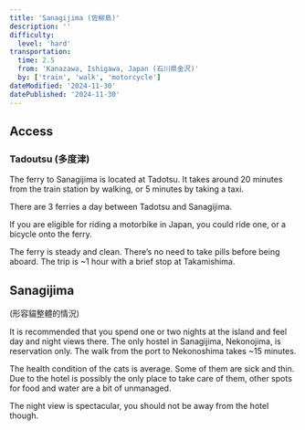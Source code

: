 ```yaml
---
title: 'Sanagijima (佐柳島)'
description: ''
difficulty:
  level: 'hard'
transportation:
  time: 2.5
  from: 'Kanazawa, Ishigawa, Japan (石川県金沢)'
  by: ['train', 'walk', 'motorcycle']
dateModified: '2024-11-30'
datePublished: '2024-11-30'
---
```


## Access

### Tadoutsu (多度津)

The ferry to Sanagijima is located at Tadotsu. It takes around 20 minutes from the train station by walking, or 5 minutes by taking a taxi.

There are 3 ferries a day between Tadotsu and Sanagijima.

If you are eligible for riding a motorbike in Japan, you could ride one, or a bicycle onto the ferry.

The ferry is steady and clean. There’s no need to take pills before being aboard. The trip is ~1 hour with a brief stop at Takamishima.

## Sanagijima

(形容貓整體的情況)

It is recommended that you spend one or two nights at the island and feel day and night views there. The only hostel in Sanagijima, Nekonojima, is reservation only. The walk from the port to Nekonoshima takes ~15 minutes.

The health condition of the cats is average. Some of them are sick and thin. Due to the hotel is possibly the only place to take care of them, other spots for food and water are a bit of unmanaged.

The night view is spectacular, you should not be away from the hotel though.
